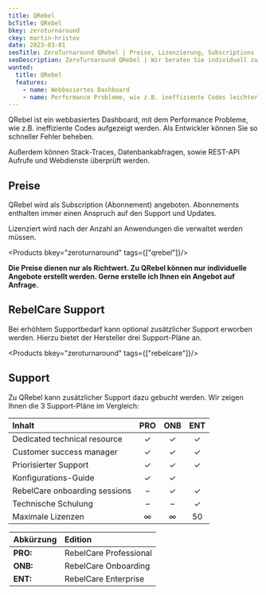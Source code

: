 ```yaml
---
title: QRebel
bcTitle: QRebel
bkey: zeroturnaround
ckey: martin-hristov
date: 2023-03-01
seoTitle: ZeroTurnaround QRebel | Preise, Lizenzierung, Subscriptions
seoDescription: ZeroTurnaround QRebel | Wir beraten Sie individuell zu Fragen bei Lizenzierung und Kosten.
wanted:
  title: QRebel
  features:
    - name: Webbasiertes Dashboard
    - name: Performance Probleme, wie z.B. ineffiziente Codes leichter analysieren und schneller beheben
---
```



<Intro>

QRebel ist ein webbasiertes Dashboard, mit dem Performance Probleme, wie z.B. ineffiziente Codes aufgezeigt werden. Als Entwickler können Sie so schneller Fehler beheben.

Außerdem können Stack-Traces, Datenbankabfragen, sowie REST-API Aufrufe und Webdienste überprüft werden.

</Intro>

<TOC />


## Preise

QRebel wird als Subscription (Abonnement) angeboten. Abonnements enthalten immer einen Anspruch auf den Support und Updates.

Lizenziert wird nach der Anzahl an Anwendungen die verwaltet werden müssen.


<Products bkey="zeroturnaround" tags={["qrebel"]}/>

<Info>

**Die Preise dienen nur als Richtwert. Zu QRebel können nur individuelle Angebote erstellt werden. Gerne erstelle ich Ihnen ein Angebot auf Anfrage.**

</Info>

## RebelCare Support

Bei erhöhtem Supportbedarf kann optional zusätzlicher Support erworben werden. Hierzu bietet der Hersteller drei Support-Pläne an.

<Products bkey="zeroturnaround" tags={["rebelcare"]}/>


## Support

Zu QRebel kann zusätzlicher Support dazu gebucht werden. Wir zeigen Ihnen die 3 Support-Pläne im Vergleich:

|Inhalt|PRO|ONB|ENT|
|:---|:---:|:---:|:---:|
|Dedicated technical resource|✓|✓|✓|
|Customer success manager|✓|✓|✓|
|Priorisierter Support|✓|✓|✓|
|Konfigurations-Guide|✓|✓|
|RebelCare onboarding sessions|–|✓|✓|
|Technische Schulung|–|–|✓|
|Maximale Lizenzen|∞|∞|50|

<Legend>

|Abkürzung|Edition|
|:--------|:------|
|**PRO:** |RebelCare Professional|
|**ONB:** |RebelCare Onboarding|
|**ENT:** |RebelCare Enterprise|

</Legend>
